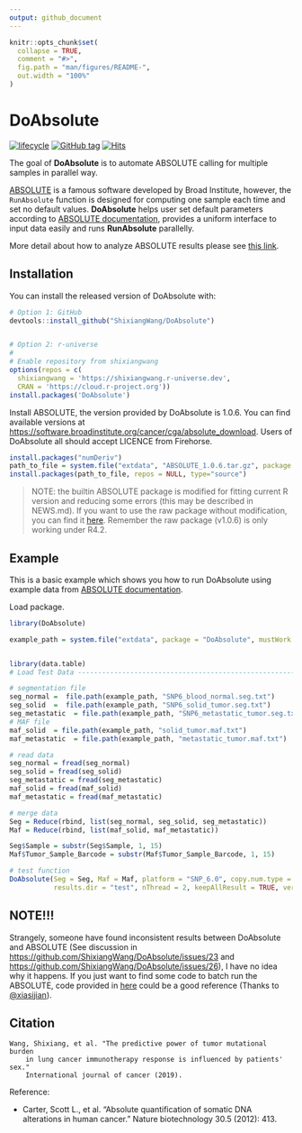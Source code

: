 ```yaml
---
output: github_document
---
```


<!-- README.md is generated from README.Rmd. Please edit that file -->

```r
knitr::opts_chunk$set(
  collapse = TRUE,
  comment = "#>",
  fig.path = "man/figures/README-",
  out.width = "100%"
)
```

# DoAbsolute

[![lifecycle](https://img.shields.io/badge/lifecycle-stable-blue.svg)](https://www.tidyverse.org/lifecycle/#stable)
[![GitHub
tag](https://img.shields.io/github/tag/ShixiangWang/DoAbsolute.svg?label=Github)](https://github.com/ShixiangWang/DoAbsolute)
[![Hits](https://hits.seeyoufarm.com/api/count/incr/badge.svg?url=https%3A%2F%2Fgithub.com%2FShixiangWang%2FDoAbsolute&count_bg=%2379C83D&title_bg=%23555555&icon=&icon_color=%23E7E7E7&title=hits&edge_flat=false)](https://hits.seeyoufarm.com)

The goal of **DoAbsolute** is to automate ABSOLUTE calling for multiple
samples in parallel way.

[ABSOLUTE](https://www.nature.com/articles/nbt.2203) is a famous
software developed by Broad Institute, however, the `RunAbsolute`
function is designed for computing one sample each time and set no
default values. **DoAbsolute** helps user set default parameters
according to [ABSOLUTE
documentation](http://software.broadinstitute.org/cancer/software/genepattern/modules/docs/ABSOLUTE),
provides a uniform interface to input data easily and runs **RunAbsolute**
parallelly.

More detail about how to analyze ABSOLUTE results please see [this link](http://software.broadinstitute.org/cancer/software/genepattern/analyzing-absolute-data).

## Installation

You can install the released version of DoAbsolute with:

``` r
# Option 1: GitHub
devtools::install_github("ShixiangWang/DoAbsolute")


# Option 2: r-universe
#
# Enable repository from shixiangwang
options(repos = c(
  shixiangwang = 'https://shixiangwang.r-universe.dev',
  CRAN = 'https://cloud.r-project.org'))
install.packages('DoAbsolute')
```

Install ABSOLUTE, the version provided by DoAbsolute is 1.0.6. You can
find available versions at <https://software.broadinstitute.org/cancer/cga/absolute_download>.
Users of DoAbsolute all should accept LICENCE from Firehorse.

```r
install.packages("numDeriv")
path_to_file = system.file("extdata", "ABSOLUTE_1.0.6.tar.gz", package = "DoAbsolute", mustWork = T)
install.packages(path_to_file, repos = NULL, type="source")
```

> NOTE: the builtin ABSOLUTE package is modified for fitting current R version
> and reducing some errors (this may be described in NEWS.md).
> If you want to use the raw package without modification, you can find it
> [here](https://github.com/ShixiangWang/DoAbsolute/wiki/ABSOLUTE-raw-package).
> Remember the raw package (v1.0.6) is only working under R4.2.

## Example

This is a basic example which shows you how to run DoAbsolute using example data
from [ABSOLUTE documentation](http://software.broadinstitute.org/cancer/software/genepattern/modules/docs/ABSOLUTE).

Load package.


```r
library(DoAbsolute)
```


```r
example_path = system.file("extdata", package = "DoAbsolute", mustWork = T)


library(data.table)
# Load Test Data ----------------------------------------------------------

# segmentation file
seg_normal =  file.path(example_path, "SNP6_blood_normal.seg.txt")
seg_solid  =  file.path(example_path, "SNP6_solid_tumor.seg.txt")
seg_metastatic  = file.path(example_path, "SNP6_metastatic_tumor.seg.txt")
# MAF file
maf_solid  = file.path(example_path, "solid_tumor.maf.txt")
maf_metastatic  = file.path(example_path, "metastatic_tumor.maf.txt")

# read data
seg_normal = fread(seg_normal)
seg_solid = fread(seg_solid)
seg_metastatic = fread(seg_metastatic)
maf_solid = fread(maf_solid)
maf_metastatic = fread(maf_metastatic)

# merge data
Seg = Reduce(rbind, list(seg_normal, seg_solid, seg_metastatic))
Maf = Reduce(rbind, list(maf_solid, maf_metastatic))

Seg$Sample = substr(Seg$Sample, 1, 15)
Maf$Tumor_Sample_Barcode = substr(Maf$Tumor_Sample_Barcode, 1, 15)

# test function
DoAbsolute(Seg = Seg, Maf = Maf, platform = "SNP_6.0", copy.num.type = "total",
           results.dir = "test", nThread = 2, keepAllResult = TRUE, verbose = TRUE)
```

## NOTE!!!

Strangely, someone have found inconsistent results between DoAbsolute and ABSOLUTE (See discussion in <https://github.com/ShixiangWang/DoAbsolute/issues/23> and <https://github.com/ShixiangWang/DoAbsolute/issues/26>), I have no idea why it happens. If you just want to find some code to batch run the ABSOLUTE, code provided in [here](https://github.com/ShixiangWang/DoAbsolute/issues/26#issuecomment-1445245345) could be a good reference (Thanks to [@xiasijian](https://github.com/xiasijian)).



## Citation

```
Wang, Shixiang, et al. "The predictive power of tumor mutational burden 
    in lung cancer immunotherapy response is influenced by patients' sex." 
    International journal of cancer (2019).
```

Reference:

* Carter, Scott L., et al. "Absolute quantification of somatic DNA alterations in human cancer." Nature biotechnology 30.5 (2012): 413.
